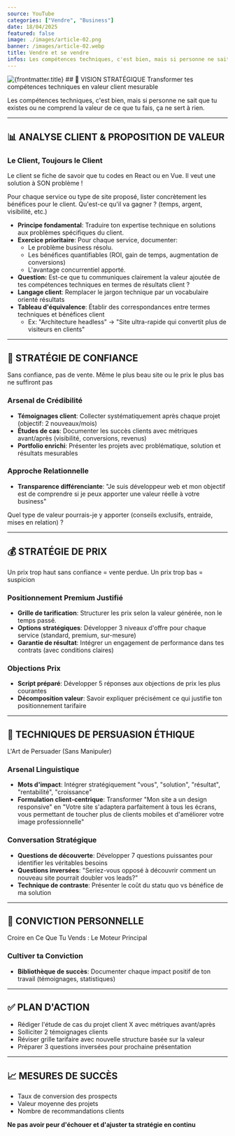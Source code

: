 ```yaml
---
source: YouTube
categories: ["Vendre", "Business"]
date: 18/04/2025
featured: false
image: ./images/article-02.png
banner: /images/article-02.webp
title: Vendre et se vendre
infos: Les compétences techniques, c'est bien, mais si personne ne sait que tu existes ou ne comprend la valeur de ce que tu fais, ça ne sert à rien.
---
```

<img src={frontmatter.banner} alt={frontmatter.title} width={800} className="rounded-3xl mx-auto" />
## 🎯 VISION STRATÉGIQUE
Transformer tes compétences techniques en valeur client mesurable

Les compétences techniques, c'est bien, mais si personne ne sait que tu existes ou ne comprend la valeur de ce que tu fais, ça ne sert à rien.

---

## 📊 ANALYSE CLIENT & PROPOSITION DE VALEUR

### Le Client, Toujours le Client

Le client se fiche de savoir que tu codes en React ou en Vue. Il veut une solution à SON problème !

Pour chaque service ou type de site proposé, lister concrètement les bénéfices pour le client. 
Qu'est-ce qu'il va gagner ? (temps, argent, visibilité, etc.)

* **Principe fondamental**: Traduire ton expertise technique en solutions aux problèmes spécifiques du client.
* **Exercice prioritaire**: Pour chaque service, documenter:
  * Le problème business résolu.
  * Les bénéfices quantifiables (ROI, gain de temps, augmentation de conversions)
  * L'avantage concurrentiel apporté.
* **Question:** Est-ce que tu communiques clairement la valeur ajoutée de tes compétences techniques en termes de résultats client ?
* **Langage client**: Remplacer le jargon technique par un vocabulaire orienté résultats
* **Tableau d'équivalence**: Établir des correspondances entre termes techniques et bénéfices client
  * Ex: "Architecture headless" → "Site ultra-rapide qui convertit plus de visiteurs en clients"
---

## 🤝 STRATÉGIE DE CONFIANCE

Sans confiance, pas de vente. Même le plus beau site ou le prix le plus bas ne suffiront pas

### Arsenal de Crédibilité
* **Témoignages client**: Collecter systématiquement après chaque projet (objectif: 2 nouveaux/mois)
* **Études de cas**: Documenter les succès clients avec métriques avant/après (visibilité, conversions, revenus)
* **Portfolio enrichi**: Présenter les projets avec problématique, solution et résultats mesurables

### Approche Relationnelle
* **Transparence différenciante**: "Je suis développeur web et mon objectif est de comprendre si je peux apporter une valeur réelle à votre business"

Quel type de valeur pourrais-je y apporter (conseils exclusifs, entraide, mises en relation) ? 

---

## 💰 STRATÉGIE DE PRIX

Un prix trop haut sans confiance = vente perdue. Un prix trop bas = suspicion

### Positionnement Premium Justifié
* **Grille de tarification**: Structurer les prix selon la valeur générée, non le temps passé.
* **Options stratégiques**: Développer 3 niveaux d'offre pour chaque service (standard, premium, sur-mesure)
* **Garantie de résultat**: Intégrer un engagement de performance dans tes contrats (avec conditions claires)

### Objections Prix
* **Script préparé**: Développer 5 réponses aux objections de prix les plus courantes
* **Décomposition valeur**: Savoir expliquer précisément ce qui justifie ton positionnement tarifaire

---

## 🎯 TECHNIQUES DE PERSUASION ÉTHIQUE

L'Art de Persuader (Sans Manipuler)

### Arsenal Linguistique 
* **Mots d'impact**: Intégrer stratégiquement "vous", "solution", "résultat", "rentabilité", "croissance"
* **Formulation client-centrique**: Transformer "Mon site a un design responsive" en "Votre site s'adaptera parfaitement à tous les écrans, vous permettant de toucher plus de clients mobiles et d'améliorer votre image professionnelle"

### Conversation Stratégique
* **Questions de découverte**: Développer 7 questions puissantes pour identifier les véritables besoins
* **Questions inversées**: "Seriez-vous opposé à découvrir comment un nouveau site pourrait doubler vos leads?"
* **Technique de contraste**: Présenter le coût du statu quo vs bénéfice de ma solution

---

## 💪 CONVICTION PERSONNELLE

Croire en Ce Que Tu Vends : Le Moteur Principal

### Cultiver ta Conviction
* **Bibliothèque de succès**: Documenter chaque impact positif de ton travail (témoignages, statistiques)

---

## ✅ PLAN D'ACTION

- Rédiger l'étude de cas du projet client X avec métriques avant/après
- Solliciter 2 témoignages clients
- Réviser grille tarifaire avec nouvelle structure basée sur la valeur
- Préparer 3 questions inversées pour prochaine présentation

---

## 📈 MESURES DE SUCCÈS
* Taux de conversion des prospects
* Valeur moyenne des projets
* Nombre de recommandations clients


**Ne pas avoir peur d'échouer et d'ajuster ta stratégie en continu**